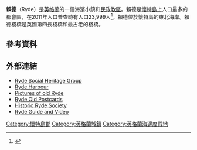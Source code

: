 {{Merge|萊德 (英國)|discuss=Talk:賴德 (懷特島)#請求與萊德 (英國)合併|time=2021-12-25T16:26:30+00:00}}
{{infobox UK place
|中文名 = 賴德
|static_image_name=Rydefromthesolent.jpg
|static_image_caption=
|country = 英格蘭
|map_type= Isle of Wight
|official_name= Ryde
|latitude= 50.7271
|longitude= -1.1618
| population = 23,999
| population_ref = （2011年普查）
 |unitary_england=       [[懷特島|懷特島]]
|lieutenancy_england=   [[懷特島|懷特島]]
|region= 東南英格蘭
|constituency_westminster= [[懷特島_(英國國會選區)|懷特島]]
|post_town= RYDE
|postcode_district = PO33
|postcode_area= PO
|dial_code= 01983
|os_grid_reference= SZ591923
}}
'''賴德'''（Ryde）是[[英格蘭|英格蘭]]的一個海濱小鎮和[[民政教區|民政教區]]。賴德是[[懷特島郡|懷特島]]上人口最多的都會區，在2011年人口普查時有人口23,999人<ref>{{cite web|url=http://www.neighbourhood.statistics.gov.uk/dissemination/LeadKeyFigures.do?a=7&b=11128119&c=Ryde&d=16&e=62&g=6401987&i=1001x1003x1032x1004&m=0&r=1&s=1445182332703&enc=1|title=Town Population 2011|accessdate=18 October 2015|archive-url=https://web.archive.org/web/20160917065922/http://www.neighbourhood.statistics.gov.uk/dissemination/LeadKeyFigures.do?a=7&b=11128119&c=Ryde&d=16&e=62&g=6401987&i=1001x1003x1032x1004&m=0&r=1&s=1445182332703&enc=1|archive-date=2016-09-17|dead-url=yes}}</ref>。賴德位於懷特島的東北海岸。賴德棧橋是英國第四長棧橋和最古老的棧橋。
==參考資料==
{{reflist}}
==外部連結==
{{Wikivoyage}}
{{commons category|Ryde}}
* [http://www.rshg.org.uk/ Ryde Social Heritage Group] {{Wayback|url=http://www.rshg.org.uk/ |date=20210511093208 }}
* [https://web.archive.org/web/20070622200555/http://www.rydeharbour.co.uk/ Ryde Harbour]
* [http://www.bartiesworld.co.uk/postcards/ryde.htm Pictures of old Ryde] {{Wayback|url=http://www.bartiesworld.co.uk/postcards/ryde.htm |date=20161014232440 }}
* [http://www.ryde.shalfleet.net/ Ryde Old Postcards] {{Wayback|url=http://www.ryde.shalfleet.net/ |date=20210122132327 }}
* [http://www.HistoricRydeSociety.com Historic Ryde Society] {{Wayback|url=http://www.historicrydesociety.com/ |date=20210511115801 }}
* [https://web.archive.org/web/20150904001544/http://isleofwight.com/towns-and-villages/ryde Ryde Guide and Video]
[[Category:懷特島郡|Category:懷特島郡]]
[[Category:英格蘭城鎮|Category:英格蘭城鎮]]
[[Category:英格蘭海邊度假地|Category:英格蘭海邊度假地]]